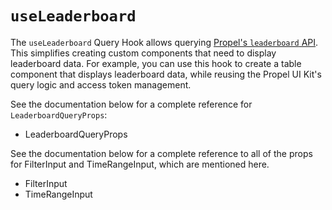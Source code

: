 
<Meta title="Hooks/useLeaderboard" /> 

# `useLeaderboard`

The `useLeaderboard` Query Hook allows querying [Propel's `leaderboard` API](https://www.propeldata.com/docs/api/query/queries#leaderboard).
This simplifies creating custom components that need to display leaderboard data. For example, you can use this hook to create a table
component that displays leaderboard data, while reusing the Propel UI Kit's query logic and access token management.

<SourceCode of={useLeaderboardStories.LeaderboardTable} shown />

See the documentation below for a complete reference for `LeaderboardQueryProps`:

- <LinkTo kind="API/LeaderboardQueryProps" story="overview">
    LeaderboardQueryProps
  </LinkTo>

See the documentation below for a complete reference to all of the props for FilterInput and TimeRangeInput, which are mentioned here.

- <LinkTo kind="API/FilterInput" story="overview">
    FilterInput
  </LinkTo>
- <LinkTo kind="API/TimeRangeInput" story="overview">
    TimeRangeInput
  </LinkTo>
